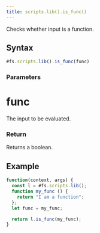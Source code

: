 ```yaml
---
title: scripts.lib().is_func()
---
```


Checks whether input is a function.

## Syntax

```js
#fs.scripts.lib().is_func(func)
```

### Parameters

# func

The input to be evaluated.

### Return

Returns a boolean.

## Example

```js
function(context, args) {
  const l = #fs.scripts.lib();
  function my_func () {
    return "I am a function";
  };
  let func = my_func;

  return l.is_func(my_func);
}
```
